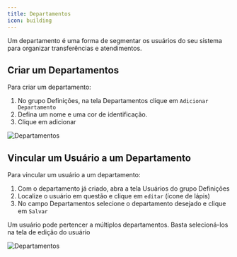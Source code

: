 ```yaml
---
title: Departamentos
icon: building
---
```


Um departamento é uma forma de segmentar os usuários do seu sistema para organizar transferências e atendimentos.

## Criar um Departamentos

Para criar um departamento:

1. No grupo Definições, na tela Departamentos clique em `Adicionar Departamento`
1. Defina um nome e uma cor de identificação.
1. Clique em adicionar

<Frame>
    <img
        src="/images/definitions/department.png"
        alt="Departamentos"
        className="rounded-lg"
    />
</Frame>

<br/>

## Vincular um Usuário a um Departamento

Para vincular um usuário a um departamento:

1. Com o departamento já criado, abra a tela Usuários do grupo Definições
1. Localize o usuário em questão e clique em `editar` (ícone de lápis)
1. No campo Departamentos selecione o departamento desejado e clique em `Salvar`

<Note>Um usuário pode pertencer a múltiplos departamentos. Basta selecioná-los na tela de edição do usuário</Note>

<Frame>
    <img
        src="/images/definitions/user-department.png"
        alt="Departamentos"
        className="rounded-lg"
    />
</Frame>
